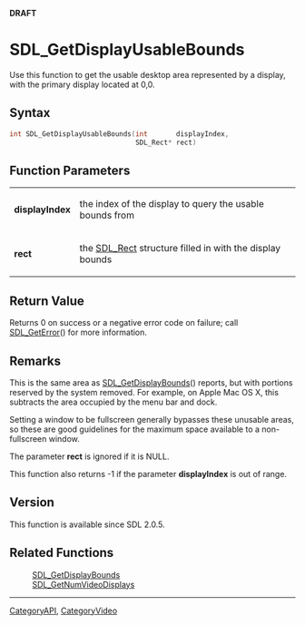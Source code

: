 <span color="red">'''DRAFT'''</span>

<!-- #You will need to remove the line #acl All:read above in order to be able to save the new page.  Do not remove any other content above this comment.  You may delete this comment before you save. -->

<!-- #*^*^*^*^*See http://wiki.libsdl.org/moin.cgi/SGFunctions for details on editing this page*^*^*^*^* -->


= SDL_GetDisplayUsableBounds =
Use this function to get the usable desktop area represented by a display, with the primary display located at 0,0.




== Syntax ==
<syntaxhighlight lang='c++'>
int SDL_GetDisplayUsableBounds(int       displayIndex,
                               SDL_Rect* rect)
</syntaxhighlight>


== Function Parameters ==
{|
|'''displayIndex'''
|the index of the display to query the usable bounds from
|-
|'''rect'''
|the [[SDL_Rect]] structure filled in with the display bounds
|}


== Return Value ==
Returns 0 on success or a negative error code on failure; call [[SDL_GetError]]() for more information.



== Remarks ==
This is the same area as [[SDL_GetDisplayBounds]]() reports, but with portions reserved by the system removed. For example, on Apple Mac OS X, this subtracts the area occupied by the menu bar and dock.

Setting a window to be fullscreen generally bypasses these unusable areas, so these are good guidelines for the maximum space available to a non-fullscreen window.

The parameter '''rect''' is ignored if it is NULL.

This function also returns -1 if the parameter '''displayIndex''' is out of range.


== Version ==
This function is available since SDL 2.0.5.


== Related Functions ==
:[[SDL_GetDisplayBounds]]
:[[SDL_GetNumVideoDisplays]]
<!-- #Remove this section if empty -->

----
[[CategoryAPI]], [[CategoryVideo]]
<!-- #See the Style Guide for instructions on editing the footer. -->
